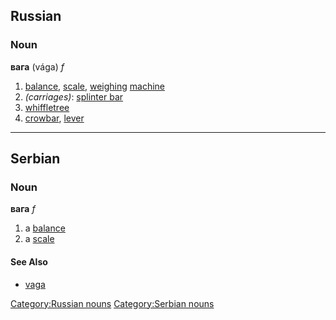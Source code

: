 ==Russian==
[[Category:Russian nouns]]
===Noun===
'''вага''' (vága) ''f''

#[[balance]], [[scale]], [[weighing]] [[machine]]
#''(carriages)'': [[splinter bar]]
#[[whiffletree]]
#[[crowbar]], [[lever]]


----
==Serbian==
===Noun===
'''вага''' ''f''
[[Category:Serbian nouns]]
#a [[balance]]
#a [[scale]]
====See Also====
*[[vaga]]